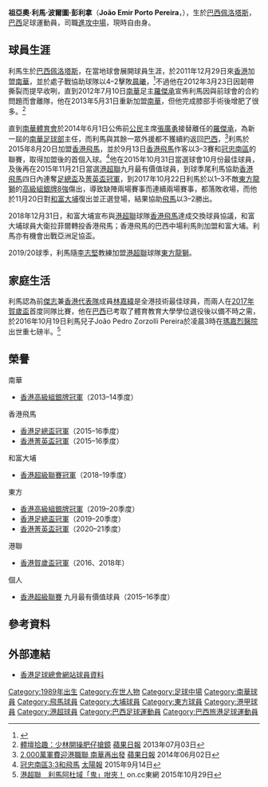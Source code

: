 {{Infobox football biography
| name        = 利馬 <br> João Emir
| image       = João Emir Porto Pereira.JPG
| fullname    = João Emir Porto Pereira
| nickname    = 肥仔、肥馬
| birth_date  = {{birth date and age|1989|3|17}}
| birth_place = [[巴西|巴西]]，[[佩洛塔斯|佩洛塔斯]]
| height      = {{height|m=1.76}}
| position    = [[進攻中場|進攻中場]]
| currentclub = 
| clubnumber  = 
| youthyears1 = 
| youthclubs1 =
| years1  = 2010–2012
| clubs1  = {{link-en|甘美奧體育會|Grêmio Esportivo Brasil|甘美奧}}
| caps1   = 2
| goals1  = 0
| years2  = 2012
| clubs2  =  → [[南華足球隊|南華]]
| caps2   = 3
| goals2  = 0
| years3  = 2013–2014
| clubs3  = [[南華足球隊|南華]]
| caps3   = 16
| goals3  = 1
| years4  = 2015–2018
| clubs4  = [[香港飛馬足球會|香港飛馬]]
| caps4   = 72
| goals4  = 24
| years5  = 2019
| clubs5  = [[大埔足球會|和富大埔]]
| caps5   = 12
| goals5  = 1
| years6  = 2019–2021
| clubs6  = [[東方足球隊|東方龍獅]]
| caps6   = 17
| goals6  = 2
}}

'''祖亞奧·利馬·波爾圖·彭利拿'''（'''João Emir Porto Pereira'''，{{bd|1989年|3月17日|catIdx=C}}），生於[[巴西|巴西]][[佩洛塔斯|佩洛塔斯]]，[[巴西|巴西]]足球運動員，司職[[進攻中場|進攻中場]]，現時自由身。

==球員生涯==
利馬生於[[巴西|巴西]][[佩洛塔斯|佩洛塔斯]]，在當地球會{{link-en|甘美奧足球俱樂部|Grêmio Esportivo Brasil|甘美奧}}展開球員生涯，於2011年12月29日來[[香港|香港]]加盟[[南華足球隊|南華]]，並於處子戰協助球隊以4–2擊敗[[晨曦體育會|晨曦]]，<ref>{{Cite news|url=http://news.sina.com.hk/news/20120205/-22-2568303/1.html|title=新援迪亞高建功 南華4：2挫晨曦|date=5 February 2012|newspaper=Ming Pao|deadurl=yes|archiveurl=https://web.archive.org/web/20140201173846/http://news.sina.com.hk/news/20120205/-22-2568303/1.html|archivedate=2014年2月1日}}</ref>不過他在2012年3月23日因韌帶撕裂而提早收咧，直到2012年7月10日[[南華足球隊|南華]]足主[[羅傑承|羅傑承]]宣佈利馬因與前球會的合約問題而會離隊，他在2013年5月31日重新加盟[[南華足球隊|南華]]，但他完成膝部手術後增肥了很多。<ref>[http://hk.apple.nextmedia.com/sports/art/20130703/18320681 體壇拾趣：少林開操肥仔搶鏡] {{Wayback|url=http://hk.apple.nextmedia.com/sports/art/20130703/18320681 |date=20160513231953 }} [[蘋果日報|蘋果日報]] 2013年07月03日</ref>

直到[[南華足球隊|南華體育會]]於2014年6月1日公佈前[[公民足球隊|公民]]主席[[張廣勇|張廣勇]]接替離任的[[羅傑承|羅傑承]]，為新一屆的[[南華足球隊|南華足球部]]主任，而利馬與其餘一眾外援都不獲續約返回[[巴西|巴西]]，<ref>[http://hk.apple.nextmedia.com/sports/art/20140602/18741103 2,000萬軍費迎港職聯 南華再出發] {{Wayback|url=http://hk.apple.nextmedia.com/sports/art/20140602/18741103 |date=20170917124736 }} [[蘋果日報|蘋果日報]] 2014年06月02日</ref>利馬於2015年8月20日加盟[[香港飛馬足球會|香港飛馬]]，並於9月13日[[香港飛馬足球會|香港飛馬]]作客以3–3賽和[[冠忠南區|冠忠南區]]的聯賽，取得加盟後的首個入球。<ref>[http://the-sun.on.cc/cnt/sport/20150914/00514_009.html 冠忠南區3:3和飛馬] {{Wayback|url=http://the-sun.on.cc/cnt/sport/20150914/00514_009.html |date=20160610011257 }} [[太陽報|太陽報]] 2015年9月14日</ref>他在2015年10月31日當選球會10月份最佳球員，及後再在2015年11月21日當選[[港超聯|港超聯]]九月最有價值球員，到球季尾利馬協助[[香港飛馬足球會|香港飛馬]]四日內連奪[[2015–16年香港足總盃|足總盃]]及[[2015–16年香港菁英盃|菁英盃冠軍]]，到2017年10月22日利馬於以1–3不敵[[東方足球隊|東方龍獅]]的[[2017–18年香港高級組銀牌|高級組銀牌8強]]傷出，導致缺陣兩場賽事而連續兩場賽事，都落敗收場，而他於11月20日對[[大埔足球會|和富大埔]]復出並正選登場，結果協助[[香港飛馬足球會|飛馬]]以3–2勝出。

2018年12月31日，和富大埔宣布與[[港超聯|港超聯]]球隊[[香港飛馬足球會|香港飛馬]]達成交換球員協議，和富大埔球員大衛拉菲爾轉投香港飛馬；香港飛馬的巴西中場利馬則加盟和富大埔。利馬亦有機會出戰亞洲足協盃。

2019/20球季，利馬隨[[李志堅|李志堅]]教練加盟[[港超聯|港超聯]]球隊[[東方體育會|東方龍獅]]。

==家庭生活==
利馬認為前[[傑志體育會|傑志]]兼[[香港足球代表隊|香港代表隊]]成員[[林嘉緯|林嘉緯]]是全港技術最佳球員，而兩人在[[2017年賀歲盃足球賽|2017年賀歲盃]]首度同隊比賽，他在[[巴西|巴西]]已考取了體育教育大學學位退役後以備不時之需，於2016年10月19日利馬兒子João Pedro Zorzolli Pereira於凌晨3時在[[瑪嘉烈醫院|瑪嘉烈醫院]]出世重七磅半。<ref>[http://hk.on.cc/hk/bkn/cnt/sport/20151029/bkn-20151029225543293-1029_00882_001.html 港超聯　利馬阿杜域「鬼」咁夾！] {{Wayback|url=http://hk.on.cc/hk/bkn/cnt/sport/20151029/bkn-20151029225543293-1029_00882_001.html |date=20180622140325 }} on.cc東網 2015年10月29日</ref>

==榮譽==
;南華
* [[2013–14年香港高級組銀牌|香港高級組銀牌冠軍]]（2013–14季度）
;香港飛馬
* [[2015–16年香港足總盃|香港足總盃冠軍]]（2015–16季度）
* [[2015–16年香港菁英盃|香港菁英盃冠軍]]（2015–16季度）
;和富大埔
* [[香港超級足球聯賽|香港超級聯賽冠軍]]（2018–19季度）
;東方
* [[2019–20年香港高級組銀牌|香港高級組銀牌冠軍]]（2019–20季度）
* [[2019–20年香港足總盃|香港足總盃冠軍]]（2019–20季度）
* [[2020–21年香港菁英盃|香港菁英盃冠軍]]（2020–21季度）
;港聯
* [[賀歲盃足球賽|香港賀歲盃冠軍]]（2016、2018年）
;個人
* [[香港超級聯賽|香港超級聯賽]] 九月最有價值球員（2015–16季度）

==參考資料==
{{reflist}}

==外部連結==
* [https://www.hkfa.com/ch/club/141/detail?player=11384#gotab 香港足球總會網站球員資料] {{Wayback|url=https://www.hkfa.com/ch/club/141/detail?player=11384#gotab |date=20190528105451 }}

{{東方球員名單}}
{{DEFAULTSORT:Emir Porto Pereira,Joao}}
[[Category:1989年出生|Category:1989年出生]]
[[Category:在世人物|Category:在世人物]]
[[Category:足球中場|Category:足球中場]]
[[Category:南華球員|Category:南華球員]]
[[Category:飛馬球員|Category:飛馬球員]]
[[Category:大埔球員|Category:大埔球員]]
[[Category:東方球員|Category:東方球員]]
[[Category:港甲球員|Category:港甲球員]]
[[Category:港超球員|Category:港超球員]]
[[Category:巴西足球運動員|Category:巴西足球運動員]]
[[Category:巴西旅港足球運動員|Category:巴西旅港足球運動員]]